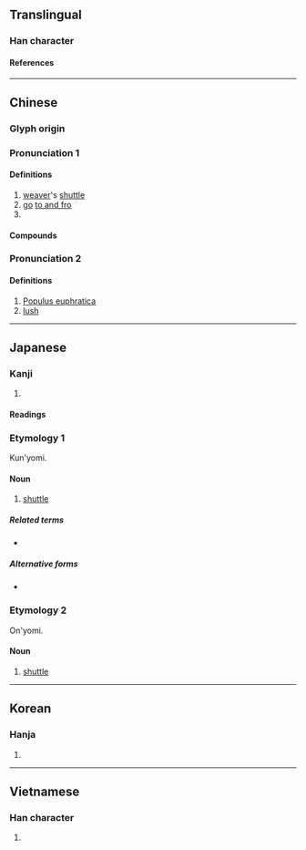 {{character info/new}}
==Translingual==

===Han character===
{{Han char|rn=75|rad=木|as=07|sn=11|four=43947|canj=DICE|ids=⿰木夋}}

====References====
{{Han ref|kx=0530.170|dkj=14878|dj=0918.140|hdz=21222.070|uh=68AD}}

----

==Chinese==
{{zh-forms}}

===Glyph origin===
{{Han etym}}

===Pronunciation 1===
{{zh-pron
|m=suō
|c=so1
|mn=so/qz:so͘
|mc=y
|oc=y
|ma=
|cat=n,v,cls
}}

====Definitions====
{{zh-hanzi}}

# [[weaver]]'s [[shuttle]]
# [[go]] [[to and fro]]
# {{zh-classifier|[[shuttles]] of [[threads]]}}

====Compounds====
{{zh-der|似箭如梭|多梭|太空梭|日月如梭|梭子蟹|擲梭|梭微子|攛梭|投梭折齒|投梭|投梭之拒|穿梭外交|穿梭|歲月如梭|梭梭|拋梭|梭子|梭魚|梭巡|梭槍|梭哈|鶯梭}}
===Pronunciation 2===
{{zh-pron
|m=xùn
|cat=n,a
}}

====Definitions====
{{zh-hanzi}}

# [[w:Populus euphratica|Populus euphratica]]
# [[lush]]
----

==Japanese==

===Kanji===
{{ja-kanji|grade=|rs=木07}}

# {{rfdef|ja|sort=木07}}

====Readings====
{{ja-readings
|on=さ
|kun=ひ
}}

===Etymology 1===
{{ja-kanjitab|ひ|yomi=k}}
Kun'yomi.

====Noun====
{{ja-noun|ひ}}

# {{lb|ja|weaving|sort=ひ}} [[shuttle]]

=====Related terms=====
* {{ja-r|筬|おさ}}

=====Alternative forms=====
* {{l|ja|杼}}

===Etymology 2===
{{ja-kanjitab|さ|yomi=o}}
On'yomi.

====Noun====
{{ja-noun|さ}}

# {{lb|ja|weaving|sort=さ}} [[shuttle]]

----

==Korean==

===Hanja===
{{ko-hanja|사}}

# {{rfdef|ko|sort=木07}}

----

==Vietnamese==

===Han character===
{{vi-readings|rs=木07|reading=thoi}}

# {{rfdef|vi|sort=木07}}